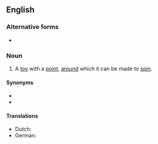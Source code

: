 {{also|humming-top}}

==English==

===Alternative forms===
* {{l|en|humming-top}}

===Noun===
{{en-noun}}
# A [[toy]] with a [[point]], [[around]] which it can be made to [[spin]].

====Synonyms====
* {{l|en|spinning top}}
* {{l|en|top}}

====Translations====
{{trans-top|a humming top}}
* Dutch: {{t+|nl|bromtol|m}}
* German: {{t+|de|Brummkreisel|m}}
{{trans-bottom}}